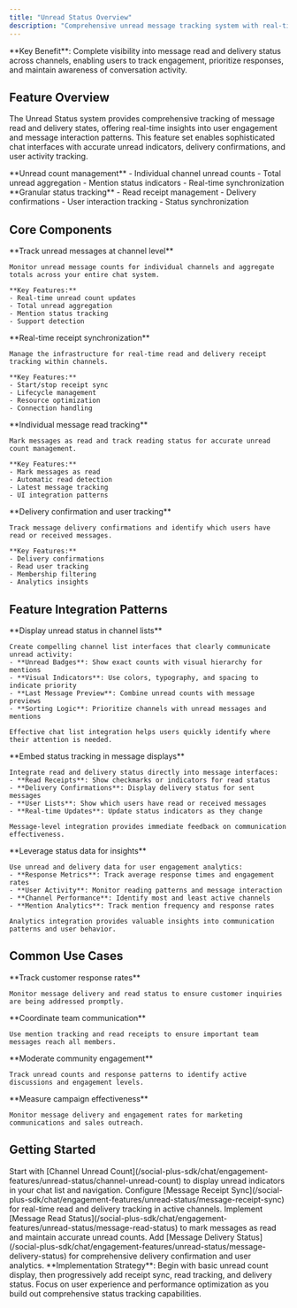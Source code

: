 ```yaml
---
title: "Unread Status Overview"
description: "Comprehensive unread message tracking system with real-time synchronization, delivery confirmations, and user engagement analytics for enhanced chat experiences."
---
```


<Info>
**Key Benefit**: Complete visibility into message read and delivery status across channels, enabling users to track engagement, prioritize responses, and maintain awareness of conversation activity.
</Info>

## Feature Overview

The Unread Status system provides comprehensive tracking of message read and delivery states, offering real-time insights into user engagement and message interaction patterns. This feature set enables sophisticated chat interfaces with accurate unread indicators, delivery confirmations, and user activity tracking.

<CardGroup cols={2}>
  <Card title="Channel-Level Tracking" icon="comments">
    **Unread count management**
    - Individual channel unread counts
    - Total unread aggregation
    - Mention status indicators
    - Real-time synchronization
  </Card>
  <Card title="Message-Level Status" icon="message">
    **Granular status tracking**
    - Read receipt management
    - Delivery confirmations
    - User interaction tracking
    - Status synchronization
  </Card>
</CardGroup>

## Core Components

<CardGroup cols={2}>
  <Card title="Channel Unread Count" href="/social-plus-sdk/chat/engagement-features/unread-status/channel-unread-count" icon="hashtag">
    **Track unread messages at channel level**
    
    Monitor unread message counts for individual channels and aggregate totals across your entire chat system.
    
    **Key Features:**
    - Real-time unread count updates
    - Total unread aggregation
    - Mention status tracking
    - Support detection
  </Card>
  
  <Card title="Message Receipt Sync" href="/social-plus-sdk/chat/engagement-features/unread-status/message-receipt-sync" icon="rotate">
    **Real-time receipt synchronization**
    
    Manage the infrastructure for real-time read and delivery receipt tracking within channels.
    
    **Key Features:**
    - Start/stop receipt sync
    - Lifecycle management
    - Resource optimization
    - Connection handling
  </Card>
</CardGroup>

<CardGroup cols={2}>
  <Card title="Message Read Status" href="/social-plus-sdk/chat/engagement-features/unread-status/message-read-status" icon="eye">
    **Individual message read tracking**
    
    Mark messages as read and track reading status for accurate unread count management.
    
    **Key Features:**
    - Mark messages as read
    - Automatic read detection
    - Latest message tracking
    - UI integration patterns
  </Card>
  
  <Card title="Message Delivery Status" href="/social-plus-sdk/chat/engagement-features/unread-status/message-delivery-status" icon="truck">
    **Delivery confirmation and user tracking**
    
    Track message delivery confirmations and identify which users have read or received messages.
    
    **Key Features:**
    - Delivery confirmations
    - Read user tracking
    - Membership filtering
    - Analytics insights
  </Card>
</CardGroup>

## Feature Integration Patterns

<AccordionGroup>
  <Accordion title="Chat List Integration" icon="list">
    **Display unread status in channel lists**
    
    Create compelling channel list interfaces that clearly communicate unread activity:
    - **Unread Badges**: Show exact counts with visual hierarchy for mentions
    - **Visual Indicators**: Use colors, typography, and spacing to indicate priority
    - **Last Message Preview**: Combine unread counts with message previews
    - **Sorting Logic**: Prioritize channels with unread messages and mentions
    
    Effective chat list integration helps users quickly identify where their attention is needed.
  </Accordion>

  <Accordion title="Message Interface Integration" icon="message">
    **Embed status tracking in message displays**
    
    Integrate read and delivery status directly into message interfaces:
    - **Read Receipts**: Show checkmarks or indicators for read status
    - **Delivery Confirmations**: Display delivery status for sent messages
    - **User Lists**: Show which users have read or received messages
    - **Real-time Updates**: Update status indicators as they change
    
    Message-level integration provides immediate feedback on communication effectiveness.
  </Accordion>

  <Accordion title="Analytics Integration" icon="chart-simple">
    **Leverage status data for insights**
    
    Use unread and delivery data for user engagement analytics:
    - **Response Metrics**: Track average response times and engagement rates
    - **User Activity**: Monitor reading patterns and message interaction
    - **Channel Performance**: Identify most and least active channels
    - **Mention Analytics**: Track mention frequency and response rates
    
    Analytics integration provides valuable insights into communication patterns and user behavior.
  </Accordion>
</AccordionGroup>

## Common Use Cases

<CardGroup cols={2}>
  <Card title="Customer Support" icon="headset">
    **Track customer response rates**
    
    Monitor message delivery and read status to ensure customer inquiries are being addressed promptly.
  </Card>
  
  <Card title="Team Collaboration" icon="users">
    **Coordinate team communication**
    
    Use mention tracking and read receipts to ensure important team messages reach all members.
  </Card>
  
  <Card title="Community Management" icon="comments">
    **Moderate community engagement**
    
    Track unread counts and response patterns to identify active discussions and engagement levels.
  </Card>
  
  <Card title="Sales & Marketing" icon="chart-line">
    **Measure campaign effectiveness**
    
    Monitor message delivery and engagement rates for marketing communications and sales outreach.
  </Card>
</CardGroup>

## Getting Started

<Steps>
  <Step title="Implement Channel Unread Count">
    Start with [Channel Unread Count](/social-plus-sdk/chat/engagement-features/unread-status/channel-unread-count) to display unread indicators in your chat list and navigation.
  </Step>
  
  <Step title="Set Up Receipt Sync">
    Configure [Message Receipt Sync](/social-plus-sdk/chat/engagement-features/unread-status/message-receipt-sync) for real-time read and delivery tracking in active channels.
  </Step>
  
  <Step title="Add Read Status Tracking">
    Implement [Message Read Status](/social-plus-sdk/chat/engagement-features/unread-status/message-read-status) to mark messages as read and maintain accurate unread counts.
  </Step>
  
  <Step title="Enable Delivery Tracking">
    Add [Message Delivery Status](/social-plus-sdk/chat/engagement-features/unread-status/message-delivery-status) for comprehensive delivery confirmation and user analytics.
  </Step>
</Steps>

<Tip>
**Implementation Strategy**: Begin with basic unread count display, then progressively add receipt sync, read tracking, and delivery status. Focus on user experience and performance optimization as you build out comprehensive status tracking capabilities.
</Tip>